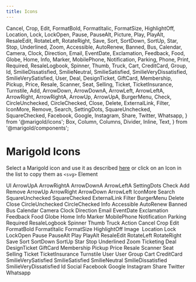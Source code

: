 ```yaml
---
title: Icons
---
```


  Cancel,
  Crop,
  Edit,
  FormatBold,
  FormatItalic,
  FormatSize,
  HighlightOff,
  Location,
  Lock,
  LockOpen,
  Pause,
  PauseAlt,
  Picture,
  Play,
  PlayAlt,
  ResaleEdit,
  RotateLeft,
  RotateRight,
  Save,
  Sort,
  SortDown,
  SortUp,
  Star,
  Stop,
  Underlined,
  Zoom,
  Accessible,
  AutoRenew,
  Banned,
  Bus,
  Calendar,
  Camera,
  Clock,
  Direction,
  Email,
  EventDate,
  Exclamation,
  Feedback,
  Food,
  Globe,
  Home,
  Info,
  Marker,
  MobilePhone,
  Notification,
  Parking,
  Phone,
  Print,
  Required,
  ResaleLogbook,
  Spinner,
  Thumb,
  Truck,
  Cart,
  CreditCard,
  Group,
  Id,
  SmilieDissatisfied,
  SmilieNeutral,
  SmilieSatisfied,
  SmilieVeryDissatisfied,
  SmilieVerySatisfied,
  User,
  Deal,
  DesignTicket,
  GiftCard,
  Membership,
  Pickup,
  Price,
  Resale,
  Scanner,
  Seat,
  Selling,
  Ticket,
  TicketInsurance,
  Turnstile,
  Add,
  ArrowDown,
  ArrowDownA,
  ArrowLeft,
  ArrowLeftA,
  ArrowRight,
  ArrowRightA,
  ArrowUp,
  ArrowUpA,
  BurgerMenu,
  Check,
  CircleUnchecked,
  CircleChecked,
  Close,
  Delete,
  ExternalLink,
  Filter,
  IconMore,
  Remove,
  Search,
  SettingDots,
  SquareUnchecked,
  SquareChecked,
  Facebook,
  Google,
  Instagram,
  Share,
  Twitter,
  Whatsapp,
} from '@marigold/icons';
  Box,
  Column,
  Columns,
  Divider,
  Inline,
  Text,
} from '@marigold/components';

# Marigold Icons

Select a Marigold icon and use it as described [here](../../components/icon)
or click on an Icon in the list to copy them as `<svg>` Element

<Text as="h2" variant="headline2">
  UI
</Text>
<Columns space={8}>
  <Column width={4}>
    <CopySVGIcon>
      ArrowUpA
      <ArrowUpA />
    </CopySVGIcon>
    <Divider />
    <CopySVGIcon>
      ArrowRightA
      <ArrowRightA />
    </CopySVGIcon>
    <Divider />
    <CopySVGIcon>
      ArrowDownA
      <ArrowDownA />
    </CopySVGIcon>
    <Divider />
    <CopySVGIcon>
      ArrowLeftA
      <ArrowLeftA />
    </CopySVGIcon>
    <Divider />
    <CopySVGIcon>
      SettingDots
      <SettingDots />
    </CopySVGIcon>
    <Divider />
    <CopySVGIcon>
      Check
      <Check />
    </CopySVGIcon>
    <Divider />
    <CopySVGIcon>
      Add
      <Add />
    </CopySVGIcon>
    <Divider />
    <CopySVGIcon>
      Remove
      <Remove />
    </CopySVGIcon>
    <Divider />
  </Column>
  <Column width={4}>
    <CopySVGIcon>
      ArrowUp
      <ArrowUp />
    </CopySVGIcon>
    <Divider />
    <CopySVGIcon>
      ArrowRight
      <ArrowRight />
    </CopySVGIcon>
    <Divider />
    <CopySVGIcon>
      ArrowDown
      <ArrowDown />
    </CopySVGIcon>
    <Divider />
    <CopySVGIcon>
      ArrowLeft
      <ArrowLeft />
    </CopySVGIcon>
    <Divider />
    <CopySVGIcon>
      IconMore
      <IconMore />
    </CopySVGIcon>
    <Divider />
    <CopySVGIcon>
      Search
      <Search />
    </CopySVGIcon>
    <Divider />
    <CopySVGIcon>
      SquareUnchecked
      <SquareUnchecked />
    </CopySVGIcon>
    <Divider />
    <CopySVGIcon>
      SquareChecked
      <SquareChecked />
    </CopySVGIcon>
    <Divider />
  </Column>
  <Column width={4}>
    <CopySVGIcon>
      ExternalLink
      <ExternalLink />
    </CopySVGIcon>
    <Divider />
    <CopySVGIcon>
      Filter
      <Filter />
    </CopySVGIcon>
    <Divider />
    <CopySVGIcon>
      BurgerMenu
      <BurgerMenu />
    </CopySVGIcon>
    <Divider />
    <CopySVGIcon>
      Delete
      <Delete />
    </CopySVGIcon>
    <Divider />
    <CopySVGIcon>
      Close
      <Close />
    </CopySVGIcon>
    <Divider />
    <CopySVGIcon>
      CircleUnchecked
      <CircleUnchecked />
    </CopySVGIcon>
    <Divider />
    <CopySVGIcon>
      CircleChecked
      <CircleChecked />
    </CopySVGIcon>
    <Divider />
  </Column>
</Columns>

<Text as="h2" variant="headline2">
  Info
</Text>
<Columns space={8}>
  <Column width={4}>
    <CopySVGIcon>
      Accessible
      <Accessible />
    </CopySVGIcon>
    <Divider />
    <CopySVGIcon>
      AutoRenew
      <AutoRenew />
    </CopySVGIcon>
    <Divider />
    <CopySVGIcon>
      Banned
      <Banned />
    </CopySVGIcon>
    <Divider />
    <CopySVGIcon>
      Bus
      <Bus />
    </CopySVGIcon>
    <Divider />
    <CopySVGIcon>
      Calendar
      <Calendar />
    </CopySVGIcon>
    <Divider />
    <CopySVGIcon>
      Camera
      <Camera />
    </CopySVGIcon>
    <Divider />
    <CopySVGIcon>
      Clock
      <Clock />
    </CopySVGIcon>
    <Divider />
    <CopySVGIcon>
      Direction
      <Direction />
    </CopySVGIcon>
    <Divider />
    <CopySVGIcon>
      Email
      <Email />
    </CopySVGIcon>
    <Divider />
  </Column>
  <Column width={4}>
    <CopySVGIcon>
      EventDate
      <EventDate />
    </CopySVGIcon>
    <Divider />
    <CopySVGIcon>
      Exclamation
      <Exclamation />
    </CopySVGIcon>
    <Divider />
    <CopySVGIcon>
      Feedback
      <Feedback />
    </CopySVGIcon>
    <Divider />
    <CopySVGIcon>
      Food
      <Food />
    </CopySVGIcon>
    <Divider />
    <CopySVGIcon>
      Globe
      <Globe />
    </CopySVGIcon>
    <Divider />
    <CopySVGIcon>
      Home
      <Home />
    </CopySVGIcon>
    <Divider />
    <CopySVGIcon>
      Info
      <Info />
    </CopySVGIcon>
    <Divider />
    <CopySVGIcon>
      Marker
      <Marker />
    </CopySVGIcon>
    <Divider />
  </Column>
  <Column width={4}>
    <CopySVGIcon>
      MobilePhone
      <MobilePhone />
    </CopySVGIcon>
    <Divider />
    <CopySVGIcon>
      Notification
      <Notification />
    </CopySVGIcon>
    <Divider />
    <CopySVGIcon>
      Parking
      <Parking />
    </CopySVGIcon>
    <Divider />
    <CopySVGIcon>
      Required
      <Required />
    </CopySVGIcon>
    <Divider />
    <CopySVGIcon>
      ResaleLogbook
      <ResaleLogbook />
    </CopySVGIcon>
    <Divider />
    <CopySVGIcon>
      Spinner
      <Spinner />
    </CopySVGIcon>
    <Divider />
    <CopySVGIcon>
      Thumb
      <Thumb />
    </CopySVGIcon>
    <Divider />
    <CopySVGIcon>
      Truck
      <Truck />
    </CopySVGIcon>
    <Divider />
  </Column>
</Columns>

<Text as="h2" variant="headline2">
  Action
</Text>
<Columns space={8}>
  <Column width={4}>
    <CopySVGIcon>
      Cancel
      <Cancel />
    </CopySVGIcon>
    <Divider />
    <CopySVGIcon>
      Crop
      <Crop />
    </CopySVGIcon>
    <Divider />
    <CopySVGIcon>
      Edit
      <Edit />
    </CopySVGIcon>
    <Divider />
    <CopySVGIcon>
      FormatBold
      <FormatBold />
    </CopySVGIcon>
    <Divider />
    <CopySVGIcon>
      FormatItalic
      <FormatItalic />
    </CopySVGIcon>
    <Divider />
    <CopySVGIcon>
      FormatSize
      <FormatSize />
    </CopySVGIcon>
    <Divider />
    <CopySVGIcon>
      HighlightOff
      <HighlightOff />
    </CopySVGIcon>
    <Divider />
    <CopySVGIcon>
      Image
      <Image />
    </CopySVGIcon>
    <Divider />
    <CopySVGIcon>
      Location
      <Location />
    </CopySVGIcon>
    <Divider />
  </Column>
  <Column width={4}>
    <CopySVGIcon>
      Lock
      <Lock />
    </CopySVGIcon>
    <Divider />
    <CopySVGIcon>
      LockOpen
      <LockOpen />
    </CopySVGIcon>
    <Divider />
    <CopySVGIcon>
      Pause
      <Pause />
    </CopySVGIcon>
    <Divider />
    <CopySVGIcon>
      PauseAlt
      <PauseAlt />
    </CopySVGIcon>
    <Divider />
    <CopySVGIcon>
      Play
      <Play />
    </CopySVGIcon>
    <Divider />
    <CopySVGIcon>
      PlayAlt
      <PlayAlt />
    </CopySVGIcon>
    <Divider />
    <CopySVGIcon>
      ResaleEdit
      <ResaleEdit />
    </CopySVGIcon>
    <Divider />
    <CopySVGIcon>
      RotateLeft
      <RotateLeft />
    </CopySVGIcon>
    <Divider />
    <CopySVGIcon>
      RotateRight
      <RotateRight />
    </CopySVGIcon>
    <Divider />
  </Column>
  <Column width={4}>
    <CopySVGIcon>
      Save
      <Save />
    </CopySVGIcon>
    <Divider />
    <CopySVGIcon>
      Sort
      <Sort />
    </CopySVGIcon>
    <Divider />
    <CopySVGIcon>
      SortDown
      <SortDown />
    </CopySVGIcon>
    <Divider />
    <CopySVGIcon>
      SortUp
      <SortUp />
    </CopySVGIcon>
    <Divider />
    <CopySVGIcon>
      Star
      <Star />
    </CopySVGIcon>
    <Divider />
    <CopySVGIcon>
      Stop
      <Stop />
    </CopySVGIcon>
    <Divider />
    <CopySVGIcon>
      Underlined
      <Underlined />
    </CopySVGIcon>
    <Divider />
    <CopySVGIcon>
      Zoom
      <Zoom />
    </CopySVGIcon>
    <Divider />
  </Column>
</Columns>

<Text as="h2" variant="headline2">
  Ticketing
</Text>
<Columns space={8}>
  <Column width={4}>
    <CopySVGIcon>
      Deal
      <Deal />
    </CopySVGIcon>
    <Divider />
    <CopySVGIcon>
      DesignTicket
      <DesignTicket />
    </CopySVGIcon>
    <Divider />
    <CopySVGIcon>
      GiftCard
      <GiftCard />
    </CopySVGIcon>
    <Divider />
    <CopySVGIcon>
      Membership
      <Membership />
    </CopySVGIcon>
    <Divider />
    <CopySVGIcon>
      Pickup
      <Pickup />
    </CopySVGIcon>
    <Divider />
    <CopySVGIcon>
      Price
      <Price />
    </CopySVGIcon>
    <Divider />
    <CopySVGIcon>
      Resale
      <Resale />
    </CopySVGIcon>
    <Divider />
  </Column>
  <Column width={4}>
    <CopySVGIcon>
      Scanner
      <Scanner />
    </CopySVGIcon>
    <Divider />
    <CopySVGIcon>
      Seat
      <Seat />
    </CopySVGIcon>
    <Divider />
    <CopySVGIcon>
      Selling
      <Selling />
    </CopySVGIcon>
    <Divider />
    <CopySVGIcon>
      Ticket
      <Ticket />
    </CopySVGIcon>
    <Divider />
    <CopySVGIcon>
      TicketInsurance
      <TicketInsurance />
    </CopySVGIcon>
    <Divider />
    <CopySVGIcon>
      Turnstile
      <Turnstile />
    </CopySVGIcon>
    <Divider />
  </Column>
</Columns>

<Text as="h2" variant="headline2">
  User
</Text>
<Columns space={8}>
  <Column width={4}>
    <CopySVGIcon>
      User
      <User />
    </CopySVGIcon>
    <Divider />
    <CopySVGIcon>
      Group
      <Group />
    </CopySVGIcon>
    <Divider />
    <CopySVGIcon>
      Cart
      <Cart />
    </CopySVGIcon>
    <Divider />
    <CopySVGIcon>
      CreditCard
      <CreditCard />
    </CopySVGIcon>
    <Divider />
    <CopySVGIcon>
      SmilieVerySatisfied
      <SmilieVerySatisfied />
    </CopySVGIcon>
    <Divider />
  </Column>
  <Column width={4}>
    <CopySVGIcon>
      SmilieSatisfied
      <SmilieSatisfied />
    </CopySVGIcon>
    <Divider />
    <CopySVGIcon>
      SmilieNeutral
      <SmilieNeutral />
    </CopySVGIcon>
    <Divider />
    <CopySVGIcon>
      SmilieDissatisfied
      <SmilieDissatisfied />
    </CopySVGIcon>
    <Divider />
    <CopySVGIcon>
      SmilieVeryDissatisfied
      <SmilieVeryDissatisfied />
    </CopySVGIcon>
    <Divider />
    <CopySVGIcon>
      Id
      <Id />
    </CopySVGIcon>
    <Divider />
  </Column>
</Columns>

<Text as="h2" variant="headline2">
  Social
</Text>
<Columns space={8}>
  <Column width={4}>
    <CopySVGIcon>
      Facebook
      <Facebook />
    </CopySVGIcon>
    <Divider />
    <CopySVGIcon>
      Google
      <Google />
    </CopySVGIcon>
    <Divider />
    <CopySVGIcon>
      Instagram
      <Instagram />
    </CopySVGIcon>
    <Divider />
    <CopySVGIcon>
      Share
      <Share />
    </CopySVGIcon>
    <Divider />
    <CopySVGIcon>
      Twitter
      <Twitter />
    </CopySVGIcon>
    <Divider />
    <CopySVGIcon>
      Whatsapp
      <Whatsapp />
    </CopySVGIcon>
    <Divider />
  </Column>
</Columns>
